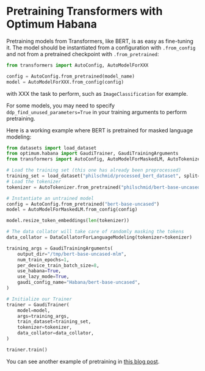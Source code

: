 <!---
Copyright 2022 The HuggingFace Team. All rights reserved.

Licensed under the Apache License, Version 2.0 (the "License");
you may not use this file except in compliance with the License.
You may obtain a copy of the License at

    http://www.apache.org/licenses/LICENSE-2.0

Unless required by applicable law or agreed to in writing, software
distributed under the License is distributed on an "AS IS" BASIS,
WITHOUT WARRANTIES OR CONDITIONS OF ANY KIND, either express or implied.
See the License for the specific language governing permissions and
limitations under the License.
-->


# Pretraining Transformers with Optimum Habana

Pretraining models from Transformers, like BERT, is as easy as fine-tuning it.
The model should be instantiated from a configuration with `.from_config` and not from a pretrained checkpoint with `.from_pretrained`:
```python
from transformers import AutoConfig, AutoModelForXXX

config = AutoConfig.from_pretrained(model_name)
model = AutoModelForXXX.from_config(config)
```
with XXX the task to perform, such as `ImageClassification` for example.

<Tip warning={true}>

For some models, you may need to specify `ddp_find_unused_parameters=True` in your training arguments to perform pretraining.

</Tip>

Here is a working example where BERT is pretrained for masked language modeling:
```python
from datasets import load_dataset
from optimum.habana import GaudiTrainer, GaudiTrainingArguments
from transformers import AutoConfig, AutoModelForMaskedLM, AutoTokenizer, DataCollatorForLanguageModeling

# Load the training set (this one has already been preprocessed)
training_set = load_dataset("philschmid/processed_bert_dataset", split="train")
# Load the tokenizer
tokenizer = AutoTokenizer.from_pretrained("philschmid/bert-base-uncased-2022-habana")

# Instantiate an untrained model
config = AutoConfig.from_pretrained("bert-base-uncased")
model = AutoModelForMaskedLM.from_config(config)

model.resize_token_embeddings(len(tokenizer))

# The data collator will take care of randomly masking the tokens
data_collator = DataCollatorForLanguageModeling(tokenizer=tokenizer)

training_args = GaudiTrainingArguments(
    output_dir="/tmp/bert-base-uncased-mlm",
    num_train_epochs=1,
    per_device_train_batch_size=8,
    use_habana=True,
    use_lazy_mode=True,
    gaudi_config_name="Habana/bert-base-uncased",
)

# Initialize our Trainer
trainer = GaudiTrainer(
    model=model,
    args=training_args,
    train_dataset=training_set,
    tokenizer=tokenizer,
    data_collator=data_collator,
)

trainer.train()
```

You can see another example of pretraining in [this blog post](https://huggingface.co/blog/pretraining-bert).
